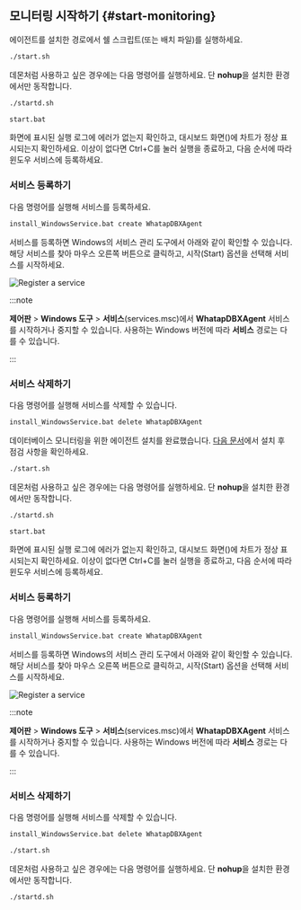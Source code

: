 ## 모니터링 시작하기 {#start-monitoring}

에이전트를 설치한 경로에서 쉘 스크립트(또는 배치 파일)를 실행하세요.

<Xclude product='oracle-pro,mssql'>

<Tabs groupId='os'>

<TabItem value="linux" label="Linux" default>

```bash
./start.sh
```

데몬처럼 사용하고 싶은 경우에는 다음 명령어를 실행하세요. 단 **nohup**을 설치한 환경에서만 동작합니다.

```bash
./startd.sh
```

</TabItem>
<TabItem value="windows" label="Windows">

```bash
start.bat
```

화면에 표시된 실행 로그에 에러가 없는지 확인하고, 대시보드 화면(<Cmdname sid="side_instanceList" className="uitext" />)에 차트가 정상 표시되는지 확인하세요. 이상이 없다면 Ctrl+C를 눌러 실행을 종료하고, 다음 순서에 따라 윈도우 서비스에 등록하세요.

### 서비스 등록하기

다음 명령어를 실행해 서비스를 등록하세요.

```bash
install_WindowsService.bat create WhatapDBXAgent
```

서비스를 등록하면 Windows의 서비스 관리 도구에서 아래와 같이 확인할 수 있습니다. 해당 서비스를 찾아 마우스 오른쪽 버튼으로 클릭하고, 시작(Start) 옵션을 선택해 서비스를 시작하세요.

![Register a service](/img/mssql-register-windows-service.png)

:::note

**제어판** > **Windows 도구** > **서비스**(services.msc)에서 **WhatapDBXAgent** 서비스를 시작하거나 중지할 수 있습니다. 사용하는 Windows 버전에 따라 **서비스** 경로는 다를 수 있습니다.

:::

### 서비스 삭제하기

다음 명령어를 실행해 서비스를 삭제할 수 있습니다.

```bash
install_WindowsService.bat delete WhatapDBXAgent
```

</TabItem>
</Tabs>

데이터베이스 모니터링을 위한 에이전트 설치를 완료했습니다. [다음 문서](after-install-agent)에서 설치 후 점검 사항을 확인하세요.

</Xclude>

<InDoc product="oracle-pro">

```bash
./start.sh
```

데몬처럼 사용하고 싶은 경우에는 다음 명령어를 실행하세요. 단 **nohup**을 설치한 환경에서만 동작합니다.

```bash
./startd.sh
```

</InDoc>

<InDoc product="mssql">

<Tabs groupId='os'>
<TabItem value="windows" label="Windows">

```bash
start.bat
```

화면에 표시된 실행 로그에 에러가 없는지 확인하고, 대시보드 화면(<Cmdname sid="side_instanceList" className="uitext" />)에 차트가 정상 표시되는지 확인하세요. 이상이 없다면 Ctrl+C를 눌러 실행을 종료하고, 다음 순서에 따라 윈도우 서비스에 등록하세요.

### 서비스 등록하기

다음 명령어를 실행해 서비스를 등록하세요.

```bash
install_WindowsService.bat create WhatapDBXAgent
```

서비스를 등록하면 Windows의 서비스 관리 도구에서 아래와 같이 확인할 수 있습니다. 해당 서비스를 찾아 마우스 오른쪽 버튼으로 클릭하고, 시작(Start) 옵션을 선택해 서비스를 시작하세요.

![Register a service](/img/mssql-register-windows-service.png)

:::note

**제어판** > **Windows 도구** > **서비스**(services.msc)에서 **WhatapDBXAgent** 서비스를 시작하거나 중지할 수 있습니다. 사용하는 Windows 버전에 따라 **서비스** 경로는 다를 수 있습니다.

:::

### 서비스 삭제하기

다음 명령어를 실행해 서비스를 삭제할 수 있습니다.

```bash
install_WindowsService.bat delete WhatapDBXAgent
```

</TabItem>
<TabItem value="linux" label="Linux" default>

```bash
./start.sh
```

데몬처럼 사용하고 싶은 경우에는 다음 명령어를 실행하세요. 단 **nohup**을 설치한 환경에서만 동작합니다.

```bash
./startd.sh
```

</TabItem>
</Tabs>

</InDoc>